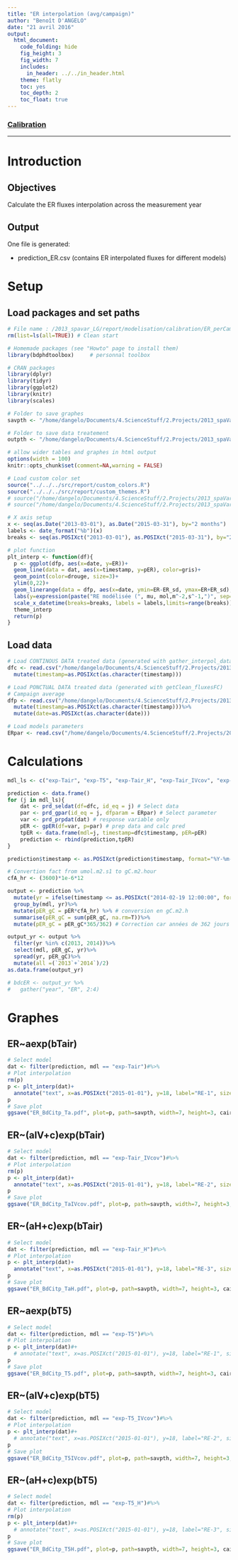 ```yaml
---
title: "ER interpolation (avg/campaign)"
author: "Benoît D'ANGELO"
date: "21 avril 2016"
output:
  html_document:
    code_folding: hide
    fig_height: 3
    fig_width: 7
    includes:
      in_header: ../../in_header.html
    theme: flatly
    toc: yes
    toc_depth: 2
    toc_float: true
---
```


<h3><a href="../mod_toc.html"> Calibration </a></h3>
***

# Introduction

## Objectives

Calculate the ER fluxes interpolation across the measurement year

## Output

One file is generated:

* prediction_ER.csv (contains ER interpolated fluxes for different models)

# Setup

## Load packages and set paths

```r
# File name : /2013_spavar_LG/report/modelisation/calibration/ER_perCampaign_int.Rmd
rm(list=ls(all=TRUE)) # Clean start

# Homemade packages (see "Howto" page to install them)
library(bdphdtoolbox)     # personnal toolbox

# CRAN packages
library(dplyr)
library(tidyr)
library(ggplot2)
library(knitr)
library(scales)

# Folder to save graphes
savpth <- "/home/dangelo/Documents/4.ScienceStuff/2.Projects/2013_spaVar_LG/graphs/carbonbalance/ecosyst/interpolation"

# Folder to save data treatement
outpth <- "/home/dangelo/Documents/4.ScienceStuff/2.Projects/2013_spaVar_LG/data/processed"

# allow wider tables and graphes in html output
options(width = 100)
knitr::opts_chunk$set(comment=NA,warning = FALSE)

# Load custom color set
source("../../../src/report/custom_colors.R")
source("../../../src/report/custom_themes.R")
# source("/home/dangelo/Documents/4.ScienceStuff/2.Projects/2013_spaVar_LG/src/report/custom_colors.R")
# source("/home/dangelo/Documents/4.ScienceStuff/2.Projects/2013_spaVar_LG/src/report/custom_themes.R")
```

```r
# X axis setup
x <- seq(as.Date("2013-03-01"), as.Date("2015-03-31"), by="2 months")
labels <- date_format("%b")(x)
breaks <- seq(as.POSIXct("2013-03-01"), as.POSIXct("2015-03-31"), by="2 months")

# plot function
plt_interp <- function(df){
  p <- ggplot(dfp, aes(x=date, y=ER))+
  geom_line(data = dat, aes(x=timestamp, y=pER), color=gris)+
  geom_point(color=drouge, size=3)+
  ylim(0,22)+
  geom_linerange(data = dfp, aes(x=date, ymin=ER-ER_sd, ymax=ER+ER_sd), color=drouge)+
  labs(y=expression(paste("RE modélisée (", mu, mol,m^-2,s^-1,")", sep="")), x="2013-2014")+
  scale_x_datetime(breaks=breaks, labels = labels,limits=range(breaks))+
  theme_interp
  return(p)
}


```

## Load data

```r
# Load CONTINOUS DATA treated data (generated with gather_interpol_data.R)
dfc <- read.csv("/home/dangelo/Documents/4.ScienceStuff/2.Projects/2013_spaVar_LG/data/processed/env_var_interp.csv")%>%
  mutate(timestamp=as.POSIXct(as.character(timestamp)))
```

```r
# Load PONCTUAL DATA treated data (generated with getClean_fluxesFC)
# Campaign average
dfp <- read.csv("/home/dangelo/Documents/4.ScienceStuff/2.Projects/2013_spaVar_LG/data/processed/cl_fluxesFC_avg.csv")%>%
  mutate(timestamp=as.POSIXct(as.character(timestamp)))%>%
  mutate(date=as.POSIXct(as.character(date)))
```

```r
# Load models parameters
ERpar <- read.csv("/home/dangelo/Documents/4.ScienceStuff/2.Projects/2013_spaVar_LG/data/processed/ER_mdlpar.csv")
```

# Calculations
```r
mdl_ls <- c("exp-Tair", "exp-T5", "exp-Tair_H", "exp-Tair_IVcov", "exp-T5_H", "exp-T5_IVcov")

prediction <- data.frame()
for (j in mdl_ls){
    dat <- prd_seldat(df=dfc, id_eq = j) # Select data
    par <- prd_gpar(id_eq = j, dfparam = ERpar) # Select parameter
    var <- prd_prpdat(dat) # response variable only
    pER <- gpER(df=var, p=par) # prep data and calc pred
    tpER <- data.frame(mdl=j, timestamp=dfc$timestamp, pER=pER)
    prediction <- rbind(prediction,tpER)
}

prediction$timestamp <- as.POSIXct(prediction$timestamp, format="%Y-%m-%d %H:%M:%S")
```

```r
# Convertion fact from umol.m2.s1 to gC.m2.hour
cfA_hr <- (3600)*1e-6*12

output <- prediction %>%
  mutate(yr = ifelse(timestamp <= as.POSIXct("2014-02-19 12:00:00", format="%Y-%m-%d %H:%M:%S"), "2013", "2014"))%>%
  group_by(mdl, yr)%>%
  mutate(pER_gC = pER*cfA_hr) %>% # conversion en gC.m2.h
  summarise(pER_gC = sum(pER_gC, na.rm=T))%>%
  mutate(pER_gC = pER_gC*365/362) # Correction car années de 362 jours

output_yr <- output %>%
  filter(yr %in% c(2013, 2014))%>%
  select(mdl, pER_gC, yr)%>%
  spread(yr, pER_gC)%>%
  mutate(all =(`2013`+`2014`)/2)
as.data.frame(output_yr)

# bdcER <- output_yr %>%
#   gather("year", "ER", 2:4)

```

# Graphes {.tabset}

## ER~aexp(bTair)

```r
# Select model
dat <- filter(prediction, mdl == "exp-Tair")#%>%
# Plot interpolation
rm(p)
p <- plt_interp(dat)+
  annotate("text", x=as.POSIXct("2015-01-01"), y=18, label="RE-1", size=5)
p
# Save plot
ggsave("ER_BdCitp_Ta.pdf", plot=p, path=savpth, width=7, height=3, cairo_pdf)
```

## ER~(aIV+c)exp(bTair)

```r
# Select model
dat <- filter(prediction, mdl == "exp-Tair_IVcov")#%>%
# Plot interpolation
rm(p)
p <- plt_interp(dat)+
  annotate("text", x=as.POSIXct("2015-01-01"), y=18, label="RE-2", size=5)
p
# Save plot
ggsave("ER_BdCitp_TaIVcov.pdf", plot=p, path=savpth, width=7, height=3, cairo_pdf)
```

## ER~(aH+c)exp(bTair)

```r
# Select model
dat <- filter(prediction, mdl == "exp-Tair_H")#%>%
# Plot interpolation
p <- plt_interp(dat)+
  annotate("text", x=as.POSIXct("2015-01-01"), y=18, label="RE-3", size=5)
p
# Save plot
ggsave("ER_BdCitp_TaH.pdf", plot=p, path=savpth, width=7, height=3, cairo_pdf)
```

## ER~aexp(bT5)

```r
# Select model
dat <- filter(prediction, mdl == "exp-T5")#%>%
# Plot interpolation
p <- plt_interp(dat)#+
  # annotate("text", x=as.POSIXct("2015-01-01"), y=18, label="RE-1", size=5)
p
# Save plot
ggsave("ER_BdCitp_T5.pdf", plot=p, path=savpth, width=7, height=3, cairo_pdf)
```

## ER~(aIV+c)exp(bT5)

```r
# Select model
dat <- filter(prediction, mdl == "exp-T5_IVcov")#%>%
# Plot interpolation
p <- plt_interp(dat)#+
  # annotate("text", x=as.POSIXct("2015-01-01"), y=18, label="RE-2", size=5)
p
# Save plot
ggsave("ER_BdCitp_T5IVcov.pdf", plot=p, path=savpth, width=7, height=3, cairo_pdf)
```

## ER~(aH+c)exp(bT5)

```r
# Select model
dat <- filter(prediction, mdl == "exp-T5_H")#%>%
# Plot interpolation
rm(p)
p <- plt_interp(dat)#+
  # annotate("text", x=as.POSIXct("2015-01-01"), y=18, label="RE-3", size=5)
p
# Save plot
ggsave("ER_BdCitp_T5H.pdf", plot=p, path=savpth, width=7, height=3, cairo_pdf)
```
